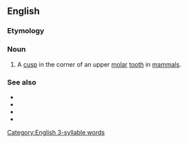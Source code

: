 ==English==

===Etymology===
{{prefix|en|proto|cone}}

===Noun===
{{wikipedia}}
{{en-noun}}

# {{lb|en|anatomy}} A [[cusp]] in the corner of an upper [[molar]] [[tooth]] in [[mammal]]s.

===See also===
* {{l|en|deuterocone}}
* {{l|en|metacone}}
* {{l|en|paracone}}
* {{l|en|hypocone}}

[[Category:English 3-syllable words]]